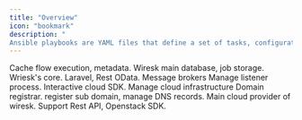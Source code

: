 ```yaml
---
title: "Overview"
icon: "bookmark"
description: "
Ansible playbooks are YAML files that define a set of tasks, configurations, and roles to automate complex IT infrastructure operations and application deployments."
---
```



<CardGroup cols={2}>
  <Card
    title="Redis"
    icon="pen-to-square"
    href="https://mintlify.com/docs/quickstart"
  >
    Cache flow execution, metadata.
  </Card>
  <Card
    title="Maria DB"
    icon="database"
    href="https://mintlify.com/docs/development"
  >
    Wiresk main database, job storage.
  </Card>
  <Card
    title="Wiresk Backend"
    icon="laravel"
    href="https://mintlify.com/docs/quickstart"
  >
    Wriesk's core. Laravel, Rest OData.
  </Card>
  <Card
    title="RabbitMQ"
    icon="image"
    href="https://mintlify.com/docs/development"
  >
    Message brokers
  </Card>
  <Card
    title="Supervisor"
    icon="pen-to-square"
    href="https://mintlify.com/docs/quickstart"
  >
    Manage listener process.
  </Card>
  <Card
    title="Open Stack"
    icon="cloud"
    href="https://mintlify.com/docs/development"
  >
    Interactive cloud SDK. Manage cloud infrastructure
  </Card>
  <Card
    title="Gandi"
    icon="pen-to-square"
    href="https://mintlify.com/docs/quickstart"
  >
    Domain registrar. register sub domain, manage DNS records.
  </Card>
  <Card
    title="OVH Cloud"
    icon="image"
    href="https://mintlify.com/docs/development"
  >
    Main cloud provider of wiresk. Support Rest API, Openstack SDK.
  </Card>
</CardGroup>
